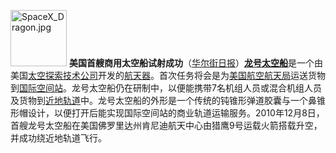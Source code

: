 [[File:SpaceX Dragon.jpg|90px|left]]
'''美国首艘商用太空船试射成功'''（[http://cn.wsj.com/gb/20101209/bch111502.asp?source=Billingual 华尔街日报]）'''[[龙号太空船]]'''是一个由美国[[太空探索技术公司]]开发的[[航天器]]。首次任务将会是为[[美国航空航天局]]运送货物到[[国际空间站]]。龙号太空船仍在研制中，以便能携带7名机组人员或混合机组人员及货物到[[近地轨道]]中。龙号太空船的外形是一个传统的钝锥形弹道胶囊与一个鼻锥形帽设计，以便打开后能实现国际空间站的商业轨道运输服务。2010年12月8日，首艘龙号太空船在美国佛罗里达州肯尼迪航天中心由猎鹰9号运载火箭搭载升空，并成功绕近地轨道飞行。